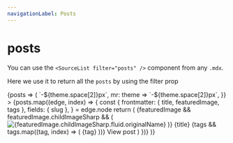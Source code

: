 ```yaml
---
navigationLabel: Posts
---
```



# posts

You can use the `<SourceList filter="posts" />` component from any `.mdx`. 

Here we use it to return all the `posts` by using the filter prop

<SourceList filter="posts">
  {posts => (
    <Flex
      sx={{
        flexWrap: "wrap",
        ml: theme => `-${theme.space[2]}px`,
        mr: theme => `-${theme.space[2]}px`,
      }}
    >
      {posts.map((edge, index) => {
        const {
          frontmatter: { title, featuredImage, tags },
          fields: { slug },
        } = edge.node
        return (
          <Box
            key={index}
            sx={{ mb: 3, width: ["100%", "100%", "50%", "33.333%"] }}
          >
            <Link href={slug} sx={{ textDecoration: "none", display: 'flex', height: '100%' }}>
              <Card
                sx={{
                  display: 'flex',
                  flexDirection: 'column',
                  ml: 2,
                  mr: 2,
                }}
              >
                {featuredImage && featuredImage.childImageSharp && (
                  <Image
                    src={featuredImage.childImageSharp.fluid.src}
                    alt={featuredImage.childImageSharp.fluid.originalName}
                  />
                )}
                <Box
                  sx={{
                    p: 3,
                    display: 'flex',
                    flexDirection: 'column',
                    flex: '1 1 auto',
                    justifyContent: 'space-between'
                  }}
                >
                <Box
                  sx={{mb: 4}}
                >
                  <Heading variant="styles.h4" sx={{ color: "text" }}>
                    {title}
                  </Heading>
                  {tags &&
                    tags.map((tag, index) => (
                      <Badge
                        key={index}
                        sx={{
                          mr: 2,
                          mb: 2,
                          color: mix(
                            "muted",
                            "primary",
                            `${index / tags.length}`
                          ),
                          borderColor: mix(
                            "muted",
                            "primary",
                            `${index / tags.length}`
                          ),
                        }}
                        variant="primary"
                      >
                        {tag}
                      </Badge>
                    ))}
                  </Box>
                  <Box>
                  <Text sx={{ textDecoration: "underline" }}>View post</Text>
                  </Box>
                </Box>
              </Card>
            </Link>
          </Box>
        )
      })}
    </Flex>
  )}
</SourceList>